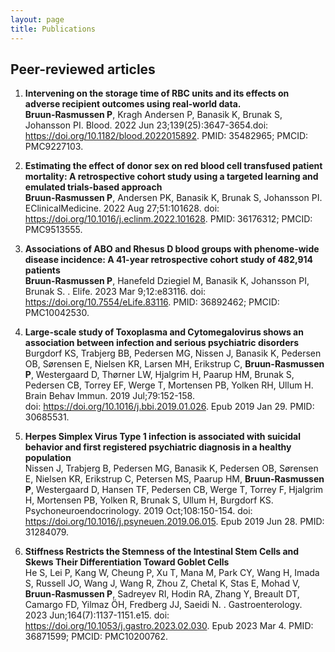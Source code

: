 ```yaml
---
layout: page
title: Publications
---
```


## Peer-reviewed articles

1. **Intervening on the storage time of RBC units and its effects on adverse recipient outcomes using real-world data.**    
**Bruun-Rasmussen P**, Kragh Andersen P, Banasik K, Brunak S, Johansson PI. Blood. 2022 Jun 23;139(25):3647-3654.doi: <https://doi.org/10.1182/blood.2022015892>. PMID: 35482965; PMCID: PMC9227103.  

2. **Estimating the effect of donor sex on red blood cell transfused patient mortality: A retrospective cohort study using a targeted learning and emulated trials-based approach**    
**Bruun-Rasmussen P**, Andersen PK, Banasik K, Brunak S, Johansson PI. EClinicalMedicine. 2022 Aug 27;51:101628. doi: <https://doi.org/10.1016/j.eclinm.2022.101628>. PMID: 36176312; PMCID: PMC9513555.

3. **Associations of ABO and Rhesus D blood groups with phenome-wide disease incidence: A 41-year retrospective cohort study of 482,914 patients**    
**Bruun-Rasmussen P**, Hanefeld Dziegiel M, Banasik K, Johansson PI, Brunak S. . Elife. 2023 Mar 9;12:e83116. doi: <https://doi.org/10.7554/eLife.83116>. PMID: 36892462; PMCID: PMC10042530.

4. **Large-scale study of Toxoplasma and Cytomegalovirus shows an association between infection and serious psychiatric disorders**   
Burgdorf KS, Trabjerg BB, Pedersen MG, Nissen J, Banasik K, Pedersen OB, Sørensen E, Nielsen KR, Larsen MH, Erikstrup C, **Bruun-Rasmussen P**, Westergaard D, Thørner LW, Hjalgrim H, Paarup HM, Brunak S, Pedersen CB, Torrey EF, Werge T, Mortensen PB, Yolken RH, Ullum H. Brain Behav Immun. 2019 Jul;79:152-158.     
doi: <https://doi.org/10.1016/j.bbi.2019.01.026>. Epub 2019 Jan 29. PMID: 30685531.

5. **Herpes Simplex Virus Type 1 infection is associated with suicidal behavior and first registered psychiatric diagnosis in a healthy population**   
Nissen J, Trabjerg B, Pedersen MG, Banasik K, Pedersen OB, Sørensen E, Nielsen KR, Erikstrup C, Petersen MS, Paarup HM, **Bruun-Rasmussen P**, Westergaard D, Hansen TF, Pedersen CB, Werge T, Torrey F, Hjalgrim H, Mortensen PB, Yolken R, Brunak S, Ullum H, Burgdorf KS. Psychoneuroendocrinology. 2019 Oct;108:150-154. doi: <https://doi.org/10.1016/j.psyneuen.2019.06.015>. Epub 2019 Jun 28. PMID: 31284079.

6. **Stiffness Restricts the Stemness of the Intestinal Stem Cells and Skews Their Differentiation Toward Goblet Cells**  
He S, Lei P, Kang W, Cheung P, Xu T, Mana M, Park CY, Wang H, Imada S, Russell JO, Wang J, Wang R, Zhou Z, Chetal K, Stas E, Mohad V, **Bruun-Rasmussen P**, Sadreyev RI, Hodin RA, Zhang Y, Breault DT, Camargo FD, Yilmaz ÖH, Fredberg JJ, Saeidi N. . Gastroenterology. 2023 Jun;164(7):1137-1151.e15. doi: <https://doi.org/10.1053/j.gastro.2023.02.030>. Epub 2023 Mar 4. PMID: 36871599; PMCID: PMC10200762.